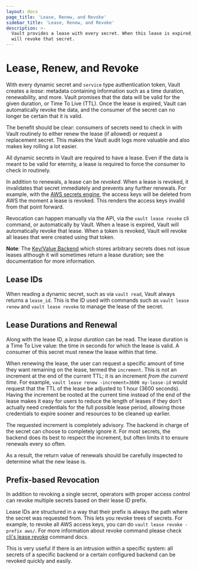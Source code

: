 ```yaml
---
layout: docs
page_title: 'Lease, Renew, and Revoke'
sidebar_title: 'Lease, Renew, and Revoke'
description: >-
  Vault provides a lease with every secret. When this lease is expired, Vault
  will revoke that secret.
---
```


# Lease, Renew, and Revoke

With every dynamic secret and `service` type authentication token, Vault
creates a _lease_: metadata containing information such as a time duration,
renewability, and more. Vault promises that the data will be valid for the
given duration, or Time To Live (TTL). Once the lease is expired, Vault can
automatically revoke the data, and the consumer of the secret can no longer be
certain that it is valid.

The benefit should be clear: consumers of secrets need to check in with
Vault routinely to either renew the lease (if allowed) or request a
replacement secret. This makes the Vault audit logs more valuable and
also makes key rolling a lot easier.

All dynamic secrets in Vault are required to have a lease. Even if the data is
meant to be valid for eternity, a lease is required to force the consumer
to check in routinely.

In addition to renewals, a lease can be _revoked_. When a lease is revoked, it
invalidates that secret immediately and prevents any further renewals. For
example, with the [AWS secrets engine](/docs/secrets/aws), the
access keys will be deleted from AWS the moment a lease is revoked. This
renders the access keys invalid from that point forward.

Revocation can happen manually via the API, via the `vault lease revoke` cli command,
or automatically by Vault. When a lease is expired, Vault will automatically
revoke that lease. When a token is revoked, Vault will revoke all leases that
were created using that token.

**Note**: The [Key/Value Backend](/docs/secrets/kv) which stores
arbitrary secrets does not issue leases although it will sometimes return a
lease duration; see the documentation for more information.

## Lease IDs

When reading a dynamic secret, such as via `vault read`, Vault always returns a
`lease_id`. This is the ID used with commands such as `vault lease renew` and `vault lease revoke` to manage the lease of the secret.

## Lease Durations and Renewal

Along with the lease ID, a _lease duration_ can be read. The lease duration is
a Time To Live value: the time in seconds for which the lease is valid. A
consumer of this secret must renew the lease within that time.

When renewing the lease, the user can request a specific amount of time they
want remaining on the lease, termed the `increment`. This is not an increment
at the end of the current TTL; it is an increment _from the current time_. For
example, `vault lease renew -increment=3600 my-lease-id` would request that the TTL of the lease
be adjusted to 1 hour (3600 seconds). Having the increment be rooted at the
current time instead of the end of the lease makes it easy for users to reduce
the length of leases if they don't actually need credentials for the full
possible lease period, allowing those credentials to expire sooner and
resources to be cleaned up earlier.

The requested increment is completely advisory. The backend in charge of the
secret can choose to completely ignore it. For most secrets, the backend does
its best to respect the increment, but often limits it to ensure renewals every
so often.

As a result, the return value of renewals should be carefully inspected to
determine what the new lease is.

## Prefix-based Revocation

In addition to revoking a single secret, operators with proper access control
can revoke multiple secrets based on their lease ID prefix.

Lease IDs are structured in a way that their prefix is always the path where
the secret was requested from. This lets you revoke trees of secrets. For
example, to revoke all AWS access keys, you can do `vault lease revoke -prefix aws/`.
For more information about revoke command please check
[cli's lease revoke](/docs/commands/lease/revoke/#lease-revoke)
command docs.

This is very useful if there is an intrusion within a specific system: all
secrets of a specific backend or a certain configured backend can be revoked
quickly and easily.
